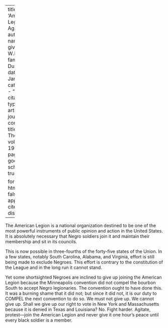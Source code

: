 
---
title: 'American Legion, Again'
author:
  - name:
      given: W.E.B.
      family: Du Bois
date: Jan. 1920
categories: 
  - ""
citation: 
  type: article-journal
  container-title: The Crisis
  volume: 19
  issue: 3
  page: 107
google-scholar: true

format:
  html:
    toc: false
    appendix-cite-as: display
---



The American Legion is a national organization destined to be one of the most powerful instruments of public opinion and action in the United States. It is absolutely necessary that Negro soldiers join it and maintain their membership and sit in its councils. 

This is now possible in three-fourths of the forty-five states of the Union. In a few states, notably South Carolina, Alabama, and Virginia, effort is still being made to exclude Negroes. This effort is contrary to the constitution of the League and in the long run it cannot stand. 

Yet some shortsighted Negroes are inclined to give up joining the American Legion because the Minneapolis convention did not compel the bourbon South to accept Negro legionaries. The convention ought to have done this. It was a burning shame that it did not; but since it did not, it is our duty to COMPEL the next convention to do so. We must not give up. We cannot give up. Shall we give up our right to vote in New York and Massachusetts because it is denied in Texas and Louisiana? No. Fight harder. Agitate, protest---join the American Legion and never give it one hour's peace until every black soldier is a member. 

